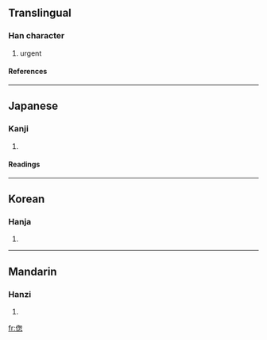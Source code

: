 {{see|傯}}

==Translingual==
===Han character===
{{Han char|rn=9|rad=人|as=09|sn=11|four=|canj=人心大心 (OPKP)}}
# urgent
====References====
{{Han ref|kx=0111.250|dkj=00889|dj=0237.220|hdz=10194.030|uh=506C|ud=20588}}
----
==Japanese==
===Kanji===
{{ja-kanji|grade=|rs=人09}}
# {{defn|Japanese}}
====Readings====
{{ja-readings|on=[[そう]] (sō)|kun=[[くるしむ]] (kurushimu), [[せわしい]] (sewashii), [[あわただしい]] (awatadashii)}}
----
==Korean==
===Hanja===
{{ko-hanja|hangeul=총|rv=chong|mr=ch'ong}}
# {{defn|Korean}}
----
==Mandarin==
===Hanzi===
{{cmn-hanzi|tra=傯|pin=[[zǒng]] ([[zong3]])|wg=tsung<sup>3</sup>}}
# {{defn|Mandarin}}

[[fr:偬]]